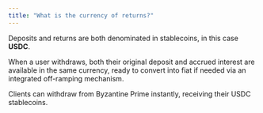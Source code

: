 ```yaml
---
title: "What is the currency of returns?"
---
```


Deposits and returns are both denominated in stablecoins, in this case **USDC**.

When a user withdraws, both their original deposit and accrued interest are available in the same currency, ready to convert into fiat if needed via an integrated off-ramping mechanism.

Clients can withdraw from Byzantine Prime instantly, receiving their USDC stablecoins.